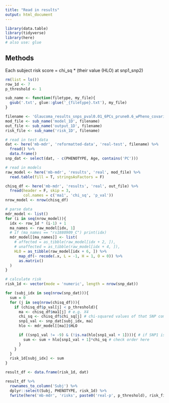 ```yaml
---
title: "Read in results"
output: html_document
---
```


```r
library(data.table)
library(tidyverse)
library(here)
# also use: glue
```

## Methods
Each subject risk score = chi_sq * (their value (HLO) at snp1_snp2)

```r
rm(list = ls())
row_1d <- 7
p_threshold <- 1

sub_name <- function(filetype, my_file){
  gsub('.txt', glue::glue('_{filetype}.txt'), my_file)
}

filename <- 'Glaucoma_results_snps_pval0.01_6PCs_prune0.6_wPheno_covariates.txt'
mod_file <- sub_name('model_1D', filename)
out_file <- sub_name('output_1D', filename)
risk_file <- sub_name('risk_1D', filename)

# read in test data
dat <- here('mb-mdr', 'reformatted-data', 'real-test', filename) %>% 
  fread() %>% 
  data.frame()
snp_dat <- select(dat, - c(PHENOTYPE, Age, contains('PC')))

# read in models
raw_model <- here('mb-mdr', 'results', 'real', mod_file) %>%
  read.table(fill = T, stringsAsFactors = F)

chisq_df <- here('mb-mdr', 'results', 'real', out_file) %>%
  fread(header = F, skip = 3, 
        col.names = c('ma1', 'chi_sq', 'p_val'))
nrow_model <- nrow(chisq_df)

# parse data
mdr_model <- list()
for (i in seq(nrow_model)){
  idx <- row_1d * (i-1) + 1
  ma_names <- raw_model[idx, 1]
  # if (ma_names == "rs1880909_C") print(idx)
  mdr_model[[ma_names]] <- list(
    # affected = as_tibble(raw_model[idx + 2, ]),
    # unaffected = as_tibble(raw_model[idx + 4, ]),
    HLO = as_tibble(raw_model[idx + 6, ]) %>%
      map_df(~ recode(.x, L = -1, H = 1, O = 0)) %>%
      as.matrix()
  )
}

# calculate risk
risk_1d <- vector(mode = 'numeric', length = nrow(snp_dat))

for (subj_idx in seq(nrow(snp_dat))){
  sum = 0
  for (j in seq(nrow(chisq_df))){
    if (chisq_df$p_val[j] < p_threshold){
      ma <- chisq_df$ma1[j] # e.g. X4
      chi_sq <- chisq_df$chi_sq[j] # chi-squared values of that SNP comb
      snp1_val <- snp_dat[subj_idx, ma]
      hlo <- mdr_model[[ma]]$HLO

      if ((snp1_val != -9) & (!is.na(hlo[snp1_val + 1]))){ # if SNP1 is not missing
        sum <- sum + hlo[snp1_val + 1]*chi_sq # check order here        
      }
    }
  }
  risk_1d[subj_idx] <- sum
}

result_df <- data.frame(risk_1d, dat)

result_df %>% 
  rownames_to_column('Subj') %>%
  dplyr::select(Subj, PHENOTYPE, risk_1d) %>%
  fwrite(here('mb-mdr', 'risks', paste0('real-p', p_threshold), risk_file))
  

```

